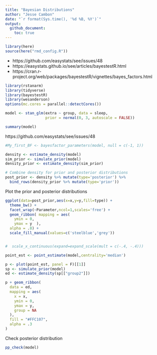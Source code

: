 ```yaml
---
title: "Bayesian Distributions"
author: "Jesse Cambon"
date: "`r format(Sys.time(), '%d %B, %Y')`"
output:
  github_document:
    toc: true
---
```



```r
library(here)
source(here("rmd_config.R"))
```

* https://github.com/easystats/see/issues/48
* https://easystats.github.io/see/articles/bayestestR.html
* https://cran.r-project.org/web/packages/bayestestR/vignettes/bayes_factors.html

```r
library(rstanarm)
library(tidyverse)
library(bayestestR)
library(wesanderson)
options(mc.cores = parallel::detectCores()) 

model <- stan_glm(extra ~ group, data = sleep,
                  prior = normal(0, 3, autoscale = FALSE))

summary(model)
```

https://github.com/easystats/see/issues/48

```r
#My_first_BF <- bayesfactor_parameters(model, null = c(-1, 1))

density <- estimate_density(model)
sim_prior <- simulate_prior(model)
density_prior <- estimate_density(sim_prior)

# Combine density for prior and posterior distributions
post_prior <- density %>% mutate(type='posterior') %>%
  bind_rows(density_prior %>% mutate(type='prior'))

```

Plot the prior and posterior distributions

```r
ggplot(data=post_prior,aes(x=x,y=y,fill=type)) + 
  theme_bw() +
  facet_wrap(~Parameter,ncol=1,scales='free') +
  geom_ribbon( mapping = aes(
    ymin = 0,
    ymax = y  ),
  alpha = .8) +   
  scale_fill_manual(values=c('steelblue','grey'))


#  scale_x_continuous(expand=expand_scale(mult = c(-.4, -.4)))
```


```r
point_est <- point_estimate(model,centrality='median')

p <- plot(point_est, panel = F)[[1]]
sp <- simulate_prior(model)
ed <- estimate_density(sp[["group2"]])

p + geom_ribbon(
  data = ed,
  mapping = aes(
    x = x,
    ymin = 0,
    ymax = y,
    group = NA
  ),
  fill = "#FFC107",
  alpha = .3
)
```

Check posterior distribution

```r
pp_check(model)
```


